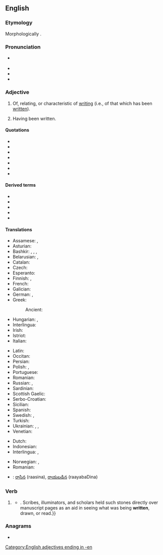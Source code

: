 ==English==

===Etymology===
Morphologically {{suffix|en|write|en}}.

===Pronunciation===
* {{a|US}} {{IPA|en|/ˈɹɪtn̩/|[ɹɪʔt̚n̩]|[ɹɪʔɪn]|[ɹɪɾɪn]}}
* {{audio|en|en-us-written.ogg|Audio (US)}}
* {{rhymes|en|ɪtən}}
* {{hyphenation|en|writ|ten}}

===Adjective===
{{en-adj|-}}

# Of, relating, or characteristic of [[writing]] (i.e., of that which has been [[write|written]]).
#: {{ant|en|oral|verbal}}
#: {{rfex|en}}
# Having been written.
#: {{ant|en|unwritten}}
#: {{ux|en|I can speak Japanese fairly well, but I have no understanding whatsoever of '''written''' Japanese.}}

====Quotations====
* {{quote-book|en|indent2=*:|title=Writing and Difference|page=62|author=[[w:Jacques Derrida|Jacques Derrida]]|coauthors=Alan Bass|year=1978|passage=It is more '''written''' than said}}
* {{quote-book|en|indent2=*:|title=Influence and Intertextuality in Literary History|page=109|author=Jay Clayton|coauthors=Eric Rothstein|year=1991|passage=... although certainly more '''written''' than oral, are radically implicated in orality because of their performative nature and susceptibility to "mouvance"}}
* {{quote-book|en|indent2=*:|title=The Nixon Memo: Political Respectability, Russia, and the Press|page=68|author=[[w:Marvin Kalb|Marvin L. Kalb]]|year=1994|passage=Strmecki reworked the draft, making it seem "more '''written''' than spoken."}}
* {{quote-book|en|indent2=*:|title=The Metamorphosis of English: Versions of Other Languages|page=83|author=Richard M. Swiderski|year=1996|passage=The Chinese is more '''written''' than the English in that the writing is more removed from speech than the phonetic English.}}
* {{quote-book|en|indent2=*:|title=Page to Screen: Taking Literacy Into the Electronic Era|page=96|author=Ilana Snyder|coauthors=Michael Joyce|year=1998|passage=Yates concludes that in terms of lexical density, 'CMC users package information in text in ways that are more '''written''' than speech-like'}}
* {{quote-book|en|indent2=*:|title=Close Listening: Poetry and the Performed Word|page=211|author=Charles Bernstein|year=1998|passage=printed in caps to suggest that the whole performance be thought of as one gigantic sentence. If Silliman's talk is more '''written''' than spoken, ...}}
* {{quote-book|en|indent2=*:|title=Roger Ebert's Movie Yearbook 2004|page=71|author=[[w:Roger Ebert|Roger Ebert]]|year=2003|passage=Even insults, when they are traded, seem more '''written''' than felt.}}

====Derived terms====
* {{l|en|bewritten}}
* {{l|en|custom-written}}
* {{l|en|hand-written}}
* {{l|en|writtenness}}
* {{l|en|unwrittenness}}

====Translations====
{{trans-top|of, relating or characteristic of writing}}
* Assamese: {{t|as|লিখা}}, {{t|as|লিখা থকা}}
* Asturian: {{t|ast|escritu}}
* Bashkir: {{t|ba|яҙма|sc=Cyrl}}, {{t|ba|яҙыулы|sc=Cyrl}}, {{t|ba|яҙылған|sc=Cyrl}}, {{t|ba|яҙыуҙағы|sc=Cyrl}}
* Belarusian: {{t|be|пі́сьменны}}, {{t|be|пісьмо́вы}}
* Catalan: {{t+|ca|escrit}}
* Czech: {{t+|cs|psaný}}
* Esperanto: {{t|eo|skriba}}
* Finnish: {{t+|fi|kirjoitettu}}, {{t+|fi|kirjallinen}}
* French: {{t+|fr|écrit}}
* Galician: {{t+|gl|escrito}}
* German: {{t+|de|geschrieben}}, {{t+|de|schriftlich}}
* Greek: {{t+|el|γραπτός}}
*: Ancient: {{t|grc|γραπτός}}
* Hungarian: {{t+|hu|írott}}, {{t|hu|írt}}
* Interlingua: {{t|ia|scripte}}
* Irish: {{t|ga|scríofa}}
* Istriot: {{t|ist|screîto}}
* Italian: {{t+|it|scritto}}
{{trans-mid}}
* Latin: {{t+|la|scrīptus}}
* Occitan: {{t+|oc|escrit}}
* Persian: {{t+|fa|کتبی|c|tr=katbi}}
* Polish: {{t|pl|pisany}}, {{t|pl|napisany}}
* Portuguese: {{t+|pt|escrito}}
* Romanian: {{t+|ro|scris}}
* Russian: {{t+|ru|пи́сьменный}} {{qualifier|relating or characteristic of writing}}, {{t+|ru|напи́санный}} {{qualifier|that was written}}
* Sardinian: {{t|sc|iscritu}}
* Scottish Gaelic: {{t|gd|sgrìobhte}}
* Serbo-Croatian: {{t+|sh|pȋsān}}
* Sicilian: {{t+|scn|scrittu}}
* Spanish: {{t+|es|escrito}}
* Swedish: {{t+|sv|skriven}}, {{t+|sv|skriftlig}}
* Turkish: {{t+|tr|yazılı}}
* Ukrainian: {{t|uk|напи́саний}}, {{t|uk|писе́мний}}, {{t+|uk|письмо́вий}}
* Venetian: {{t|vec|scrito}}
{{trans-bottom}}

{{checktrans-top}}
* Dutch: {{t+check|nl|geschreven}}
* Indonesian: {{t+check|id|tulis|alt=tertulis}}
* Interlingua: {{t-check|ia|scribite}}, {{t-check|ia|scripte}}
{{trans-mid}}
* Norwegian: {{t+check|no|skrevet}}, {{t+check|no|skriftlig}}
* Romanian: {{t+check|ro|scris}}
* {{ttbc|te}}: [[రాసిన]] (raasina), [[రాయబడిన]] (raayabaDina)
{{trans-bottom}}

===Verb===
{{head|en|verb form}}

# {{inflection of|en|write||past|part}}
#: {{ux|en|Has your girlfriend '''written''' you a letter yet?}}
#* {{quote-journal|en|year=2013|month=September-October|author={{w|Henry Petroski}}
|magazine={{w|American Scientist}}|title=[http://www.americanscientist.org/issues/pub/2013/5/the-evolution-of-eyeglasses The Evolution of Eyeglasses]
|passage=The ability of a segment of a glass sphere to magnify whatever is placed before it was known around the year 1000, when the spherical segment was called a reading stone,{{...}}. Scribes, illuminators, and scholars held such stones directly over manuscript pages as an aid in seeing what was being '''written''', drawn, or read.}}

===Anagrams===
* {{anagrams|en|a=einrttw|Wittner|twinter|wren-tit|wrentit}}

[[Category:English adjectives ending in -en]]